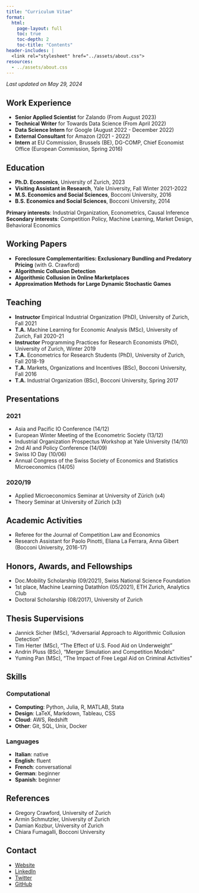 ```yaml
---
title: "Curriculum Vitae"
format: 
  html: 
    page-layout: full
    toc: true
    toc-depth: 2
    toc-title: "Contents"
header-includes: |
  <link rel="stylesheet" href="../assets/about.css">
resources:
  - ../assets/about.css
---
```


_Last updated on May 29, 2024_

## Work Experience

- **Senior Applied Scientist** for Zalando (From August 2023)
- **Technical Writer** for Towards Data Science (From April 2022)
- **Data Science Intern** for Google (August 2022 - December 2022)
- **External Consultant** for Amazon (2021 - 2022)
- **Intern** at EU Commission, Brussels (BE), DG-COMP, Chief Economist Office (European Commission, Spring 2016)

## Education

- **Ph.D. Economics**, University of Zurich, 2023
- **Visiting Assistant in Research**, Yale University, Fall Winter 2021-2022
- **M.S. Economics and Social Sciences**, Bocconi University, 2016
- **B.S. Economics and Social Sciences**, Bocconi University, 2014

**Primary interests**: Industrial Organization, Econometrics, Causal Inference   
**Secondary interests**: Competition Policy, Machine Learning, Market Design, Behavioral Economics

## Working Papers

- **Foreclosure Complementarities: Exclusionary Bundling and Predatory Pricing** (with G. Crawford)
- **Algorithmic Collusion Detection**
- **Algorithmic Collusion in Online Marketplaces**
- **Approximation Methods for Large Dynamic Stochastic Games**

## Teaching

- **Instructor** Empirical Industrial Organization (PhD), University of Zurich, Fall 2021
- **T.A.** Machine Learning for Economic Analysis (MSc), University of Zurich, Fall 2020-21
- **Instructor** Programming Practices for Research Economists (PhD), University of Zurich, Winter 2019
- **T.A.** Econometrics for Research Students (PhD), University of Zurich, Fall 2018-19
- **T.A.** Markets, Organizations and Incentives (BSc), Bocconi University, Fall 2016
- **T.A.** Industrial Organization (BSc), Bocconi University, Spring 2017

## Presentations

### 2021
- Asia and Pacific IO Conference (14/12)
- European Winter Meeting of the Econometric Society (13/12)
- Industrial Organization Prospectus Workshop at Yale University (14/10)
- 2nd AI and Policy Conference (14/09)
- Swiss IO Day (10/06)
- Annual Congress of the Swiss Society of Economics and Statistics Microeconomics (14/05)

### 2020/19
- Applied Microeconomics Seminar at University of Zürich (x4)
- Theory Seminar at University of Zürich (x3)

## Academic Activities

- Referee for the Journal of Competition Law and Economics
- Research Assistant for Paolo Pinotti, Eliana La Ferrara, Anna Gibert (Bocconi University, 2016-17)

## Honors, Awards, and Fellowships

- Doc.Mobility Scholarship (09/2021), Swiss National Science Foundation
- 1st place, Machine Learning Datathlon (05/2021), ETH Zurich, Analytics Club
- Doctoral Scholarship (08/2017), University of Zurich

## Thesis Supervisions

- Jannick Sicher (MSc), “Adversarial Approach to Algorithmic Collusion Detection”
- Tim Herter (MSc), “The Effect of U.S. Food Aid on Underweight”
- Andrin Pluss (BSc), “Merger Simulation and Competition Models”
- Yuming Pan (MSc), “The Impact of Free Legal Aid on Criminal Activities”

## Skills

### Computational
- **Computing**: Python, Julia, R, MATLAB, Stata
- **Design**: LaTeX, Markdown, Tableau, CSS
- **Cloud**: AWS, Redshift
- **Other**: Git, SQL, Unix, Docker

### Languages
- **Italian**: native
- **English**: fluent
- **French**: conversational
- **German**: beginner
- **Spanish**: beginner

## References

- Gregory Crawford, University of Zurich
- Armin Schmutzler, University of Zurich
- Damian Kozbur, University of Zurich
- Chiara Fumagalli, Bocconi University

## Contact

- [Website](https://matteocourthoud.github.io)
- [LinkedIn](https://www.linkedin.com/in/matteocourthoud)
- [Twitter](https://twitter.com/matteocourthoud)
- [GitHub](https://github.com/matteocourthoud)

